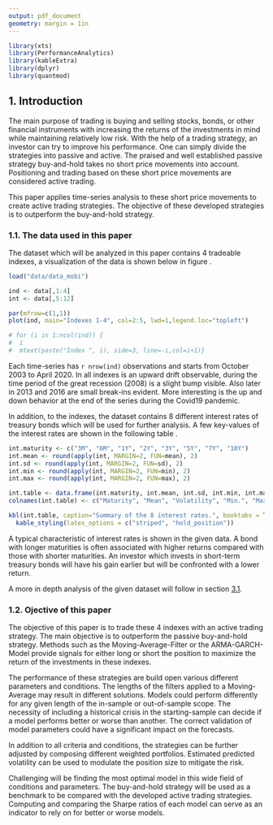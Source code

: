 ```yaml
---
output: pdf_document
geometry: margin = 1in
---
```


```r
library(xts)
library(PerformanceAnalytics)
library(kableExtra)
library(dplyr)
library(quantmod)
```

## 1. Introduction

The main purpose of trading is buying and selling stocks, bonds, or other financial instruments with increasing the returns of the investments in mind while maintaining relatively low risk. With the help of a trading strategy, an investor can try to improve his performance. One can simply divide the strategies into passive and active. The praised and well established passive strategy buy-and-hold takes no short price movements into account. Positioning and trading based on these short price movements are considered active trading.

This paper applies time-series analysis to these short price movements to create active trading strategies. The objective of these developed strategies is to outperform the buy-and-hold strategy.

### 1.1. The data used in this paper

The dataset which will be analyzed in this paper contains 4 tradeable indexes, a visualization of the data is shown below in figure \ref{fig:chap1.1}.

```r
load("data/data_mobi")

ind <- data[,1:4]
int <- data[,5:12]

par(mfrow=c(1,1))
plot(ind, main="Indexes 1-4", col=2:5, lwd=1,legend.loc="topleft")

# for (i in 1:ncol(ind)) {
#  i
#  mtext(paste("Index ", i), side=3, line=-i,col=i+1)}
```

Each time-series has `r nrow(ind)` observations and starts from October 2003 to April 2020. In all indexes is an upward drift observable, during the time period of the great recession (2008) is a slight bump visible. Also later in 2013 and 2016 are small break-ins evident. More interesting is the up and down behavior at the end of the series during the Covid19 pandemic.

\newpage

In addition, to the indexes, the dataset contains 8 different interest rates of treasury bonds which will be used for further analysis. A few key-values of the interest rates are shown in the following table \ref{tab:inttable}.

```r
int.maturity <- c("3M", "6M", "1Y", "2Y", "3Y", "5Y", "7Y", "10Y")
int.mean <- round(apply(int, MARGIN=2, FUN=mean), 2)
int.sd <- round(apply(int, MARGIN=2, FUN=sd), 2)
int.min <- round(apply(int, MARGIN=2, FUN=min), 2)
int.max <- round(apply(int, MARGIN=2, FUN=max), 2)

int.table <- data.frame(int.maturity, int.mean, int.sd, int.min, int.max)
colnames(int.table) <- c("Maturity", "Mean", "Volatility", "Min.", "Max.")

kbl(int.table, caption="Summary of the 8 interest rates.", booktabs = T) %>%
  kable_styling(latex_options = c("striped", "hold_position"))
```
A typical characteristic of interest rates is shown in the given data. A bond with longer maturities is often associated with higher returns compared with those with shorter maturities. An investor which invests in short-term treasury bonds will have his gain earlier but will be confronted with a lower return.

A more in depth analysis of the given dataset will follow in section [3.1](#ts-analysis).

### 1.2. Ojective of this paper

The objective of this paper is to trade these 4 indexes with an active trading strategy. The main objective is to outperform the passive buy-and-hold strategy. Methods such as the Moving-Average-Filter or the ARMA-GARCH-Model provide signals for either long or short the position to maximize the return of the investments in these indexes.

The performance of these strategies are build open various different parameters and conditions. The lengths of the filters applied to a Moving-Average may result in different solutions. Models could perform differently for any given length of the in-sample or out-of-sample scope. The necessity of including a historical crisis in the starting-sample can decide if a model performs better or worse than another. The correct validation of model parameters could have a significant impact on the forecasts.

In addition to all criteria and conditions, the strategies can be further adjusted by composing different weighted portfolios. Estimated predicted volatility can be used to modulate the position size to mitigate the risk.

Challenging will be finding the most optimal model in this wide field of conditions and parameters. The buy-and-hold strategy will be used as a benchmark to be compared with the developed active trading strategies. Computing and comparing the Sharpe ratios of each model can serve as an indicator to rely on for better or worse models.